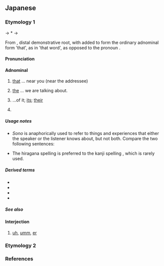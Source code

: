 ==Japanese==

===Etymology 1===
{{ja-kanjitab|alt=其の}}
{{IPAfont|⟨so<sub>2</sub> no<sub>2</sub>⟩}} → *{{IPAchar|/sənə/}} → {{IPAchar|/sono/}}

From {{inh|ja|ojp|そ}}, distal demonstrative root, with {{ja-r|の}} added to form the ordinary adnominal form 'that', as in 'that word', as opposed to the pronoun {{ja-r|それ}}.

====Pronunciation====
{{ja-pron|acc=0|acc_ref=DJR}}

====Adnominal====
{{ja-pos|adnominal}}

# {{lb|ja|[[deictically]]}} [[that]] ... near you (near the addressee)
#: {{ja-usex|私が読みたいのは、'''その'''本です。|わたし が よみたいのは、 '''その''' ほん です。|What I want to read is '''that''' book.}}
# {{lb|ja|[[anaphorically]]}} [[the]] ... we are talking about.
# ...of it; [[its]]; [[their]]
#: {{ja-usex|'''その'''[[お姉さん]]|'''その''' おねえさん|'''her''' elder sister}}
#{{lb|ja|fiction|before a number}} {{n-g|indicates a part, chapter, volume, episode or installment; compare {{m|ja|編|tr=-hen}}, {{m|ja|話|tr=-wa}}, {{m|ja|巻|tr=-kan}}, {{m|ja|集|tr=-shū}}, {{m|ja|章|tr=-shō}}, {{m|ja|上|tr=jō}}, {{m|ja|中|tr=chū}} and {{m|ja|下|tr=ge}}}}
#:{{ja-x|日%本 映%画%論その三/3|^に%ほん ^えい%が%ろん ^その ^さん/3|Japanese Films: Part 3}}

=====Usage notes=====
* ''Sono'' is anaphorically used to refer to things and experiences that either the speaker or the listener knows about, but not both. Compare the two following sentences:
*: {{ja-usex|'''その'''本はやすいですか。|'''その''' ほん は やすい です か。|Is '''that''' book (which we are talking about) cheap? ''(anaphorically)''<br/>Is '''that''' book (I'm pointing to/near you/of yours) cheap? ''(deictically)''}}
*: {{ja-usex|[[あの]]本はやすいですか。|あの ほん は やすい です か。|Is the book (which we both know) cheap? ''(anaphorically)''<br/>Is that book (over there, which you and I can see) cheap? ''(deictically)''}}
* The hiragana spelling {{ja-l||その}} is preferred to the kanji spelling {{ja-l|其の}}, which is rarely used.

=====Derived terms=====
{{der-top}}
* {{ja-r|その足で|その あしで}}
* {{ja-r|その時はその時|その とき は その とき}}
* {{ja-r|その日その日|その ひ その ひ}}
* {{ja-r|その日暮らし|その ひぐらし}}
{{der-bottom}}

=====See also=====
{{Japanese demonstratives}}

====Interjection====
{{ja-pos|interjection}}

# {{lb|ja|used as filler during conversation}} [[uh]], [[umm]], [[er]]
#: {{syn|ja|あのう|ええっと}}

===Etymology 2===
{{ja-see|園}}

===References===
<references/>